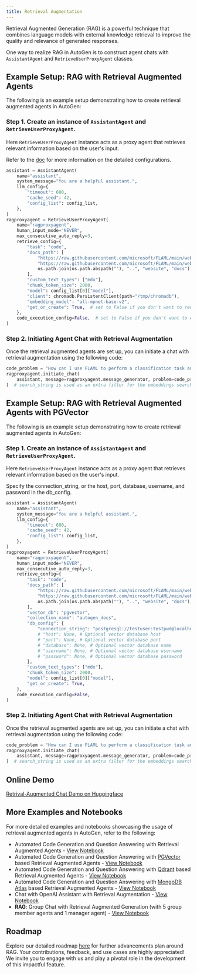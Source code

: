 ```yaml
---
title: Retrieval Augmentation
---
```


Retrieval Augmented Generation (RAG) is a powerful technique that combines language models with external knowledge retrieval to improve the quality and relevance of generated responses.

One way to realize RAG in AutoGen is to construct agent chats with `AssistantAgent` and `RetrieveUserProxyAgent` classes.

## Example Setup: RAG with Retrieval Augmented Agents

The following is an example setup demonstrating how to create retrieval augmented agents in AutoGen:

### Step 1. Create an instance of `AssistantAgent` and `RetrieveUserProxyAgent`.

Here `RetrieveUserProxyAgent` instance acts as a proxy agent that retrieves relevant information based on the user's input.

Refer to the [doc](https://ag2ai.github.io/ag2/docs/reference/agentchat/contrib/retrieve_user_proxy_agent)
for more information on the detailed configurations.

```python
assistant = AssistantAgent(
    name="assistant",
    system_message="You are a helpful assistant.",
    llm_config={
        "timeout": 600,
        "cache_seed": 42,
        "config_list": config_list,
    },
)
ragproxyagent = RetrieveUserProxyAgent(
    name="ragproxyagent",
    human_input_mode="NEVER",
    max_consecutive_auto_reply=3,
    retrieve_config={
        "task": "code",
        "docs_path": [
            "https://raw.githubusercontent.com/microsoft/FLAML/main/website/docs/Examples/Integrate%20-%20Spark.md",
            "https://raw.githubusercontent.com/microsoft/FLAML/main/website/docs/Research.md",
            os.path.join(os.path.abspath(""), "..", "website", "docs"),
        ],
        "custom_text_types": ["mdx"],
        "chunk_token_size": 2000,
        "model": config_list[0]["model"],
        "client": chromadb.PersistentClient(path="/tmp/chromadb"),
        "embedding_model": "all-mpnet-base-v2",
        "get_or_create": True,  # set to False if you don't want to reuse an existing collection, but you'll need to remove the collection manually
    },
    code_execution_config=False,  # set to False if you don't want to execute the code
)
```

### Step 2. Initiating Agent Chat with Retrieval Augmentation

Once the retrieval augmented agents are set up, you can initiate a chat with retrieval augmentation using the following code:

```python
code_problem = "How can I use FLAML to perform a classification task and use spark to do parallel training. Train 30 seconds and force cancel jobs if time limit is reached."
ragproxyagent.initiate_chat(
    assistant, message=ragproxyagent.message_generator, problem=code_problem, search_string="spark"
)  # search_string is used as an extra filter for the embeddings search, in this case, we only want to search documents that contain "spark".
```

## Example Setup: RAG with Retrieval Augmented Agents with PGVector

The following is an example setup demonstrating how to create retrieval augmented agents in AutoGen:

### Step 1. Create an instance of `AssistantAgent` and `RetrieveUserProxyAgent`.

Here `RetrieveUserProxyAgent` instance acts as a proxy agent that retrieves relevant information based on the user's input.

Specify the connection_string, or the host, port, database, username, and password in the db_config.

```python
assistant = AssistantAgent(
    name="assistant",
    system_message="You are a helpful assistant.",
    llm_config={
        "timeout": 600,
        "cache_seed": 42,
        "config_list": config_list,
    },
)
ragproxyagent = RetrieveUserProxyAgent(
    name="ragproxyagent",
    human_input_mode="NEVER",
    max_consecutive_auto_reply=3,
    retrieve_config={
        "task": "code",
        "docs_path": [
            "https://raw.githubusercontent.com/microsoft/FLAML/main/website/docs/Examples/Integrate%20-%20Spark.md",
            "https://raw.githubusercontent.com/microsoft/FLAML/main/website/docs/Research.md",
            os.path.join(os.path.abspath(""), "..", "website", "docs"),
        ],
        "vector_db": "pgvector",
        "collection_name": "autogen_docs",
        "db_config": {
            "connection_string": "postgresql://testuser:testpwd@localhost:5432/vectordb", # Optional - connect to an external vector database
            # "host": None, # Optional vector database host
            # "port": None, # Optional vector database port
            # "database": None, # Optional vector database name
            # "username": None, # Optional vector database username
            # "password": None, # Optional vector database password
        },
        "custom_text_types": ["mdx"],
        "chunk_token_size": 2000,
        "model": config_list[0]["model"],
        "get_or_create": True,
    },
    code_execution_config=False,
)
```

### Step 2. Initiating Agent Chat with Retrieval Augmentation

Once the retrieval augmented agents are set up, you can initiate a chat with retrieval augmentation using the following code:

```python
code_problem = "How can I use FLAML to perform a classification task and use spark to do parallel training. Train 30 seconds and force cancel jobs if time limit is reached."
ragproxyagent.initiate_chat(
    assistant, message=ragproxyagent.message_generator, problem=code_problem, search_string="spark"
)  # search_string is used as an extra filter for the embeddings search, in this case, we only want to search documents that contain "spark".
```

## Online Demo

[Retrival-Augmented Chat Demo on Huggingface](https://huggingface.co/spaces/thinkall/autogen-demos)

## More Examples and Notebooks

For more detailed examples and notebooks showcasing the usage of retrieval augmented agents in AutoGen, refer to the following:

- Automated Code Generation and Question Answering with Retrieval Augmented Agents - [View Notebook](/notebook/agentchat_RetrieveChat)
- Automated Code Generation and Question Answering with [PGVector](https://github.com/pgvector/pgvector) based Retrieval Augmented Agents - [View Notebook](https://github.com/ag2ai/ag2/blob/main/notebook/agentchat_RetrieveChat_pgvector.ipynb)
- Automated Code Generation and Question Answering with [Qdrant](https://qdrant.tech/) based Retrieval Augmented Agents - [View Notebook](https://github.com/ag2ai/ag2/blob/main/notebook/agentchat_RetrieveChat_qdrant.ipynb)
- Automated Code Generation and Question Answering with [MongoDB Atlas](https://www.mongodb.com/) based Retrieval Augmented Agents - [View Notebook](https://github.com/ag2ai/ag2/blob/main/notebook/agentchat_RetrieveChat_mongodb.ipynb)
- Chat with OpenAI Assistant with Retrieval Augmentation - [View Notebook](https://github.com/ag2ai/ag2/blob/main/notebook/agentchat_oai_assistant_retrieval.ipynb)
- **RAG**: Group Chat with Retrieval Augmented Generation (with 5 group member agents and 1 manager agent) - [View Notebook](/notebook/agentchat_groupchat_RAG)

## Roadmap

Explore our detailed roadmap [here](https://github.com/microsoft/autogen/issues/1657) for further advancements plan around RAG. Your contributions, feedback, and use cases are highly appreciated! We invite you to engage with us and play a pivotal role in the development of this impactful feature.
